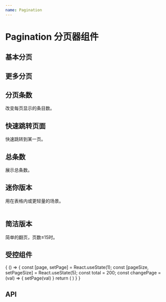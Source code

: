 ```yaml
---
name: Pagination
---
```



# Pagination 分页器组件

## 基本分页

<Playground>
    <Pagination total={50}/>
</Playground>

## 更多分页

<Playground>
    <Pagination total={100} showPageSize/>
</Playground>

## 分页条数
改变每页显示的条目数。
<Playground>
    <Pagination
        total={250}
        showPageSize
    />
</Playground>

## 快速跳转页面
快速跳转到某一页。
<Playground>
    <Pagination
        total={250}
        showPageSize
        showTotal
        showJump/>
</Playground>

## 总条数
展示总条数。
<Playground>
    <Pagination
        total={250}
        showPageSize
        showTotal/>
</Playground>

## 迷你版本
用在表格内或更轻量的场景。
<Playground>
    <Pagination
        total={50}
        type='mini'/>
    <br/>
    <Pagination
        total={250}
        showPageSize
        type='mini'/>
    <br/>
    <Pagination
        total={250}
        showPageSize
        showTotal
        showJump
        type='mini'/>
</Playground>

## 简洁版本
简单的翻页，页数≤15时。
<Playground>
    <Pagination total={100} defaultCurrent={1} defaultPageSize={10} type='simple'/>
</Playground>

## 受控组件
<Playground>
    {
        () => {
            const [page, setPage] = React.useState(1);
            const [pageSize, setPageSize] = React.useState(5);
            const total = 200;
            const changePage = (val) => {
                setPage(val)
            }
            return (
                <Pagination
                    pageSize={pageSize}
                    total={total}
                    current={page}
                    pageSizeOptions={[5, 10, 15, 20, 25, 30]}
                    showPageSize
                    onPageSizeChange={setPageSize}
                    onChange={changePage}
                />
            )
        }
    }
</Playground>

## API
<Props of={Pagination} />
